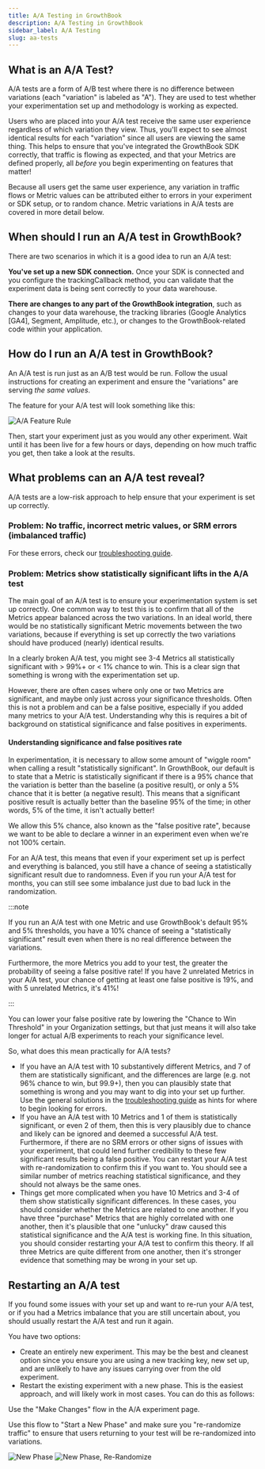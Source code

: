 ```yaml
---
title: A/A Testing in GrowthBook
description: A/A Testing in GrowthBook
sidebar_label: A/A Testing
slug: aa-tests
---
```


## What is an A/A Test?

A/A tests are a form of A/B test where there is no difference between variations (each "variation" is labeled as "A"). They are used to test whether your experimentation set up and methodology is working as expected.

Users who are placed into your A/A test receive the same user experience regardless of which variation they view. Thus, you'll expect to see almost identical results for each "variation" since all users are viewing the same thing. This helps to ensure that you've integrated the GrowthBook SDK correctly, that traffic is flowing as expected, and that your Metrics are defined properly, all _before_ you begin experimenting on features that matter!

Because all users get the same user experience, any variation in traffic flows or Metric values can be attributed either to errors in your experiment or SDK setup, or to random chance. Metric variations in A/A tests are covered in more detail below.

## When should I run an A/A test in GrowthBook?

There are two scenarios in which it is a good idea to run an A/A test:

**You've set up a new SDK connection.** Once your SDK is connected and you configure the trackingCallback method, you can validate that the experiment data is being sent correctly to your data warehouse.

**There are changes to any part of the GrowthBook integration**, such as changes to your data warehouse, the tracking libraries (Google Analytics [GA4], Segment, Amplitude, etc.), or changes to the GrowthBook-related code within your application.

## How do I run an A/A test in GrowthBook?

An A/A test is run just as an A/B test would be run. Follow the usual instructions for creating an experiment and ensure the "variations" are serving _the same values_.

The feature for your A/A test will look something like this:

![A/A Feature Rule](/images/aa-feature-rule.png)

Then, start your experiment just as you would any other experiment. Wait until it has been live for a few hours or days, depending on how much traffic you get, then take a look at the results.

## What problems can an A/A test reveal?

A/A tests are a low-risk approach to help ensure that your experiment is set up correctly.

### Problem: No traffic, incorrect metric values, or SRM errors (imbalanced traffic)

For these errors, check our [troubleshooting guide](/kb/experiments/troubleshooting-experiments).

### Problem: Metrics show statistically significant lifts in the A/A test

The main goal of an A/A test is to ensure your experimentation system is set up correctly. One common way to test this is to confirm that all of the Metrics appear balanced across the two variations. In an ideal world, there would be no statistically significant Metric movements between the two variations, because if everything is set up correctly the two variations should have produced (nearly) identical results.

In a clearly broken A/A test, you might see 3-4 Metrics all statistically significant with > 99%+ or < 1%
chance to win. This is a clear sign that something is wrong with the experimentation set up.

However, there are often cases where only one or two Metrics are significant, and maybe only just across your significance thresholds. Often this is not a problem and can be a false positive, especially if you added many metrics to your A/A test. Understanding why this is requires a bit of background on statistical significance and false positives in experiments.

#### Understanding significance and false positives rate

In experimentation, it is necessary to allow some amount of "wiggle room" when calling a result "statistically significant". In GrowthBook, our default is to state that a Metric is statistically significant if there is a 95% chance that the variation is better than the baseline (a positive result), or only a 5% chance that it is better (a negative result). This means that a significant positive result is actually better than the baseline 95% of the time; in other words, 5% of the time, it isn't actually better!

We allow this 5% chance, also known as the "false positive rate", because we want to be able to declare a winner in an experiment even when we're not 100% certain.

For an A/A test, this means that even if your experiment set up is perfect and everything is balanced, you still have a chance of seeing a statistically significant result due to randomness. Even if you run your A/A test for months, you can still see some imbalance just due to bad luck in the randomization.

:::note

If you run an A/A test with one Metric and use GrowthBook's default 95% and 5% thresholds, you have a 10% chance of seeing a "statistically significant" result even when there is no real difference between the variations.

Furthermore, the more Metrics you add to your test, the greater the probability of seeing a false positive rate! If you have 2 unrelated Metrics in your A/A test, your chance of getting at least one false positive is 19%, and with 5 unrelated Metrics, it's 41%!

:::

You can lower your false positive rate by lowering the "Chance to Win Threshold" in your Organization settings, but that just means it will also take longer for actual A/B experiments to reach your significance level.

So, what does this mean practically for A/A tests?

- If you have an A/A test with 10 substantively different Metrics, and 7 of them are statistically significant, and the differences are large (e.g. not 96% chance to win, but 99.9+), then you can plausibly state that something is wrong and you may want to dig into your set up further. Use the general solutions in the [troubleshooting guide](/kb/experiments/troubleshooting-experiments) as hints for where to begin looking for errors.
- If you have an A/A test with 10 Metrics and 1 of them is statistically significant, or even 2 of them, then this is very plausibly due to chance and likely can be ignored and deemed a successful A/A test. Furthermore, if there are no SRM errors or other signs of issues with your experiment, that could lend further credibility to these few significant results being a false positive. You can restart your A/A test with re-randomization to confirm this if you want to. You should see a similar number of metrics reaching statistical significance, and they should not always be the same ones.
- Things get more complicated when you have 10 Metrics and 3-4 of them show statistically significant differences. In these cases, you should consider whether the Metrics are related to one another. If you have three "purchase" Metrics that are highly correlated with one another, then it's plausible that one "unlucky" draw caused this statistical significance and the A/A test is working fine. In this situation, you should consider restarting your A/A test to confirm this theory. If all three Metrics are quite different from one another, then it's stronger evidence that something may be wrong in your set up.

## Restarting an A/A test

If you found some issues with your set up and want to re-run your A/A test, or if you had a Metrics imbalance that you are still uncertain about, you should usually restart the A/A test and run it again.

You have two options:

- Create an entirely new experiment. This may be the best and cleanest option since you ensure you are using a new tracking key, new set up, and are unlikely to have any issues carrying over from the old experiment.
- Restart the existing experiment with a new phase. This is the easiest approach, and will likely work in most cases. You can do this as follows:

Use the "Make Changes" flow in the A/A experiment page.

Use this flow to "Start a New Phase" and make sure you "re-randomize traffic" to ensure that users returning to your test will be re-randomized into variations.

![New Phase](/images/new-phase.png)
![New Phase, Re-Randomize](/images/new-phase-rerandomize.png)

